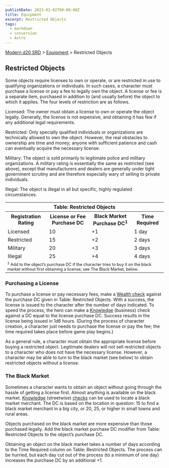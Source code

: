 ```yaml
---
publishDate: 2023-01-02T00:00:00Z
title: Equipment
excerpt: Restricted Objects
tags:
  - markdown
  - conversion
  - Astro
---
```


[Modern d20 SRD](/#modernD20) > [Equipment](modern-d20-srd-equipment-index) > Restricted Objects

## Restricted Objects

Some objects require licenses to own or operate, or are restricted in use to
qualifying organizations or individuals. In such cases, a character must
purchase a license or pay a fee to legally own the object. A license or fee is
a separate item, purchased in addition to (and usually before) the object to
which it applies. The four levels of restriction are as follows.

Licensed: The owner must obtain a license to own or operate the object
legally. Generally, the license is not expensive, and obtaining it has few if
any additional legal requirements.

Restricted: Only specially qualified individuals or organizations are
technically allowed to own the object. However, the real obstacles to
ownership are time and money; anyone with sufficient patience and cash can
eventually acquire the necessary license.

Military: The object is sold primarily to legitimate police and military
organizations. A military rating is essentially the same as restricted (see
above), except that manufacturers and dealers are generally under tight
government scrutiny and are therefore especially wary of selling to private
individuals.

Illegal: The object is illegal in all but specific, highly regulated
circumstances.


<table> <tr><th colspan="4">Table: Restricted Objects</th></tr> <tr><th> Registration Rating</th><th> License or Fee Purchase DC</th><th> Black Market Purchase DC<sup>1</sup></th><th> Time Required </th></tr> <tr><td> Licensed</td><td> 10</td><td> +1</td><td> 1 day </td></tr> <tr class="shaded"><td> Restricted</td><td> 15</td><td> +2</td><td> 2 days </td></tr> <tr><td> Military</td><td> 20</td><td> +3</td><td> 3 days </td></tr> <tr class="shaded"><td> Illegal</td><td> 25</td><td> +4</td><td> 4 days </td></tr> <tr><td colspan="4" style="font-size: .8em; text-align: left:"> <sup>1</sup> Add to the object’s purchase DC if the character tries to buy it on the black market without first obtaining a license; see The Black Market, below. </td></tr></table>



### Purchasing a License

To purchase a license or pay necessary fees, make a [Wealth check](modern-d20-srd-wealth-wealth-check) against the purchase DC given in
Table: Restricted Objects. With a success, the license is issued to the
character after the number of days indicated. To speed the process, the hero
can make a [Knowledge](modern-d20-srd-skills-knowledge) (business) check
against a DC equal to the license purchase DC. Success results in the license
being issued in 1d6 hours. (During the process of character creation, a
character just needs to purchase the license or pay the fee; the time required
takes place before game play begins.)

As a general rule, a character must obtain the appropriate license before
buying a restricted object. Legitimate dealers will not sell restricted
objects to a character who does not have the necessary license. However, a
character may be able to turn to the black market (see below) to obtain
restricted objects without a license.

###  The Black Market

Sometimes a character wants to obtain an object without going through the
hassle of getting a license first. Almost anything is available on the black
market. [Knowledge](modern-d20-srd-skills-knowledge) (streetwise)
[checks](modern-d20-srd-skills-skill-basics-php#skill-check-index) can be used
to locate a black market merchant. The DC is based on the location in
question: 15 to find a black market merchant in a big city, or 20, 25, or
higher in small towns and rural areas.

Objects purchased on the black market are more expensive than those purchased
legally. Add the black market purchase DC modifier from Table: Restricted
Objects to the object’s purchase DC.

Obtaining an object on the black market takes a number of days according to
the Time Required column on Table: Restricted Objects. The process can be
hurried, but each day cut out of the process (to a minimum of one day)
increases the purchase DC by an additional +1.

